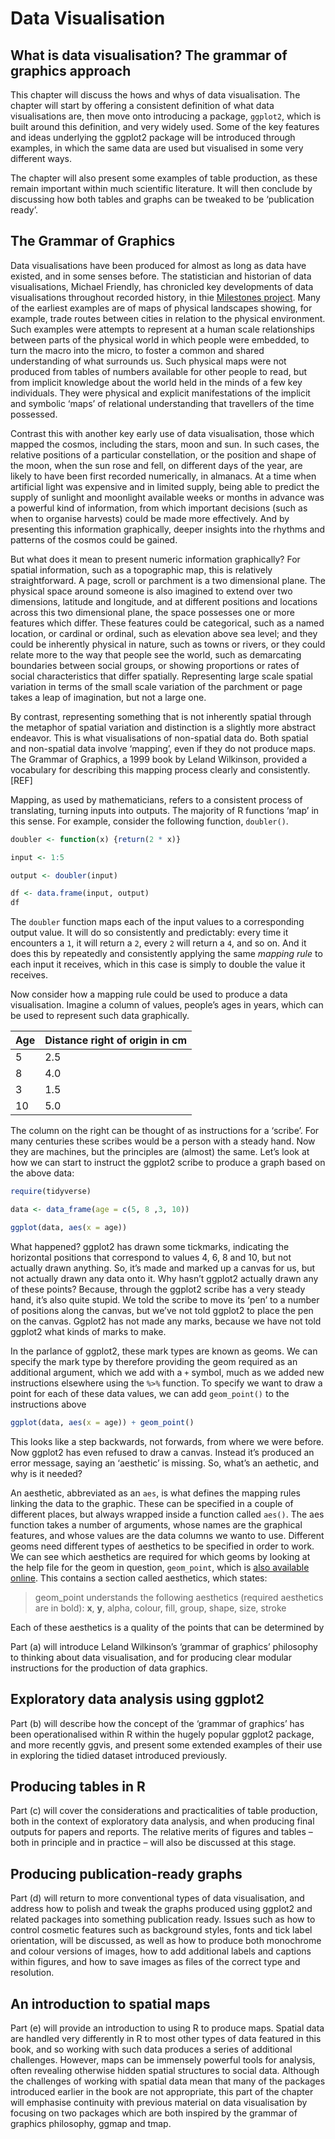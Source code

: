 #	Data Visualisation {#data_vis}

## What is data visualisation? The grammar of graphics approach

This chapter will discuss the hows and whys of data visualisation. The chapter will start by offering a consistent definition of what data visualisations are, then move onto introducing a package, `ggplot2`, which is built around this definition, and very widely used. Some of the key features and ideas underlying the ggplot2 package will be introduced through examples, in which the same data are used but visualised in some very different ways. 

The chapter will also present some examples of table production, as these remain important within much scientific literature. It will then conclude by discussing how both tables and graphs can be tweaked to be 'publication ready'. 


## The Grammar of Graphics 

Data visualisations have been produced for almost as long as data have existed, and in some senses before. The statistician and historian of data visualisations, Michael Friendly, has chronicled key developments of data visualisations throughout recorded history, in thie [Milestones project](http://datavis.ca/milestones/). Many of the earliest examples are of maps of physical landscapes showing, for example, trade routes between cities in relation to the physical environment. Such examples were attempts to represent at a human scale relationships between parts of the physical world in which people were embedded, to turn the macro into the micro, to foster a common and shared understanding of what surrounds us. Such physical maps were not produced from tables of numbers available for other people to read, but from implicit knowledge about the world held in the minds of a few key individuals. They were physical and explicit manifestations of the implicit and symbolic 'maps' of relational understanding that travellers of the time possessed. 

Contrast this with another key early use of data visualisation, those which mapped the cosmos, including the stars, moon and sun. In such cases, the relative positions of a particular constellation, or the position and shape of the moon, when the sun rose and fell, on different days of the year, are likely to have been first recorded numerically, in almanacs. At a time when artificial light was expensive and in limited supply, being able to predict the supply of sunlight and moonlight available weeks or months in advance was a powerful kind of information, from which important decisions (such as when to organise harvests) could be made more effectively. And by presenting this information graphically, deeper insights into the rhythms and patterns of the cosmos could be gained. 

But what does it mean to present numeric information graphically? For spatial information, such as a topographic map, this is relatively straightforward. A page, scroll or parchment is a two dimensional plane. The physical space around someone is also imagined to extend over two dimensions, latitude and longitude, and at different positions and locations across this two dimensional plane, the space possesses one or more features which differ. These features could be categorical, such as a named location, or cardinal or ordinal, such as elevation above sea level; and they could be inherently physical in nature, such as towns or rivers, or they could relate more to the way that people see the world, such as demarcating boundaries between social groups, or showing proportions or rates of social characteristics that differ spatially. Representing large scale spatial variation in terms of the small scale variation of the parchment or page takes a leap of imagination, but not a large one. 

By contrast, representing something that is not inherently spatial through the metaphor of spatial variation and distinction is a slightly more abstract endeavor. This is what visualisations of non-spatial data do. Both spatial and non-spatial data involve 'mapping', even if they do not produce maps. The Grammar of Graphics, a 1999 book by Leland Wilkinson, provided a vocabulary for describing this mapping process clearly and consistently. [REF]

Mapping, as used by mathematicians, refers to a consistent process of translating, turning inputs into outputs. The majority of R functions 'map' in this sense. For example, consider the following function, `doubler()`.


```r
doubler <- function(x) {return(2 * x)}

input <- 1:5

output <- doubler(input)

df <- data.frame(input, output)
df


```

The `doubler` function maps each of the input values to a corresponding output value. It will do so consistently and predictably: every time it encounters a `1`, it will return a `2`, every `2` will return a `4`, and so on. And it does this by repeatedly and consistently applying the same *mapping rule* to each input it receives, which in this case is simply to double the value it receives.

Now consider how a mapping rule could be used to produce a data visualisation. Imagine a column of values, people's ages in years, which can be used to represent such data graphically.

| Age | Distance right of origin in cm | 
| --- | ------------------------------- | 
| 5   | 2.5                             | 
| 8   | 4.0                             |
| 3   | 1.5                             | 
| 10  | 5.0                             | 

The column on the right can be thought of as instructions for a 'scribe'. For many centuries these scribes would be a person with a steady hand. Now they are machines, but the principles are (almost) the same. Let's look at how we can start to instruct the ggplot2 scribe to produce a graph based on the above data:


```r
require(tidyverse)

data <- data_frame(age = c(5, 8 ,3, 10))

ggplot(data, aes(x = age)) 
```

What happened? ggplot2 has drawn some tickmarks, indicating the horizontal positions that correspond to values 4, 6, 8 and 10, but not actually drawn anything. So, it's made and marked up a canvas for us, but not actually drawn any data onto it. Why hasn't ggplot2 actually drawn any of these points? Because, through the ggplot2 scribe has a very steady hand, it's also quite stupid. We told the scribe to move its 'pen' to a number of positions along the canvas, but we've not told ggplot2 to place the pen on the canvas. Ggplot2 has not made any marks, because we have not told ggplot2 what kinds of marks to make.

In the parlance of ggplot2, these mark types are known as geoms. We can specify the mark type by therefore providing the geom required as an additional argument, which we add with a `+` symbol, much as we added new instructions elsewhere using the `%>%` function. To specify we want to draw a point for each of these data values, we can add `geom_point()` to the instructions above


```r
ggplot(data, aes(x = age)) + geom_point() 

```

This looks like a step backwards, not forwards, from where we were before. Now ggplot2 has even refused to draw a canvas. Instead it's produced an error message, saying an 'aesthetic' is missing. So, what's an aethetic, and why is it needed? 

An aesthetic, abbreviated as an `aes`, is what defines the mapping rules linking the data to the graphic. These can be specified in a couple of different places, but always wrapped inside a function called `aes()`. The aes function takes a number of arguments, whose names are the graphical features, and whose values are the data columns we wanto to use. Different geoms need different types of aesthetics to be specified in order to work. We can see which aesthetics are required for which geoms by looking at the help file for the geom in question, `geom_point`, which is [also available online](https://ggplot2.tidyverse.org/reference/geom_point.html). This contains a section called aesthetics, which states:

> geom_point understands the following aesthetics (required aesthetics are in bold):
> **x**, **y**, alpha, colour, fill, group, shape, size, stroke

Each of these aesthetics is a quality of the points that can be determined by 


Part (a) will introduce Leland Wilkinson’s ‘grammar of graphics’ philosophy to thinking about 
data visualisation, and for producing clear modular instructions for the production of data graphics. 


## Exploratory data analysis using ggplot2
Part (b) will describe how the concept of the ‘grammar of graphics’ has been operationalised within R 
within the hugely popular ggplot2 package, and more recently ggvis, and present some extended examples 
of their use in exploring the tidied dataset introduced previously. 


## Producing tables in R 

Part (c) will cover the considerations and practicalities of table production, both in the context 
of exploratory data analysis, and when producing final outputs for papers and reports. 
The relative merits of figures and tables – both in principle and in practice – will also be discussed at this stage. 


## Producing publication-ready graphs

Part (d) will return to more conventional types of data visualisation, and address how to polish and 
tweak the graphs produced using ggplot2 and related packages into something publication ready. 
Issues such as how to control cosmetic features such as background styles, fonts and tick label orientation, 
will be discussed, as well as how to produce both monochrome and colour versions of images, how to add 
additional labels and captions within figures, and how to save images as files of the correct type and resolution.


## An introduction to spatial maps

Part (e) will provide an introduction to using R to produce maps. Spatial data are handled very differently 
in R to most other types of data featured in this book, and so working with such data produces a series of 
additional challenges. However, maps can be immensely powerful tools for analysis, often revealing otherwise 
hidden spatial structures to social data. Although the challenges of working with spatial data mean that 
many of the packages introduced earlier in the book are not appropriate, this part of the chapter will 
emphasise continuity with previous material on data visualisation by focusing on two packages which are
both inspired by the grammar of graphics philosophy, ggmap and tmap. 


